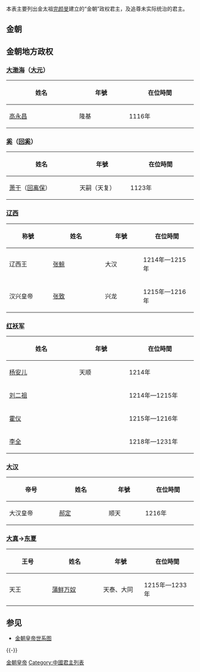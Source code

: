 {{unreferenced|time=2012-2-13}} 
{{中国君主列表}}本表主要列出金太祖[[完颜阿骨打|完颜旻]]建立的“金朝”政权君主，及追尊未实际统治的君主。

== 金朝 ==
{{模板:中国君主列表/金朝}}

== 金朝地方政权 ==
=== [[大渤海|大渤海]]（[[大渤海|大元]]） ===
{|class="wikitable"
!width="250"|姓名
!width="168"|年號
!width="228"|在位時間
|-align="center"
|[[高永昌|高永昌]]
|隆基
|1116年
|}

===[[奚族|奚]]（[[奚_(萧干)|回奚]]）  ===
{|class="wikitable"
!width="250"|姓名
!width="168"|年號
!width="228"|在位時間
|-align="center"
|[[蕭幹|萧干]]（[[回離保|回离保]]）
|天嗣（天复）
|1123年
|}

=== [[辽西郡|辽西]] ===
{|class="wikitable"
!width="200"|称號
!width="250"|姓名
!width="168"|年號
!width="228"|在位時間
|-align="center"
|辽西王
|[[张鲸_(金)|张鲸]]
|大汉
|1214年—1215年
|-align="center"
|汉兴皇帝
|[[张致|张致]]
|兴龙
|1215年—1216年
|}

=== [[红袄军|红袄军]] ===
{|class="wikitable"
!width="250"|姓名
!width="168"|年號
!width="228"|在位時間
|-align="center"
|[[楊安兒|杨安儿]]
|天顺
|1214年
|-align="center"
|[[刘二祖|刘二祖]]
|
|1214年—1215年
|-align="center"
|[[霍仪|霍仪]]
|
|1215年—1216年
|-align="center"
|[[李全|李全]]
|
|1218年—1231年
|}

=== [[郝定|大汉]] ===
{|class="wikitable"
!width="250"|帝号
!width="250"|姓名
!width="168"|年號
!width="228"|在位時間
|-align="center"
|大汉皇帝
|[[郝定|郝定]]
|顺天
|1216年
|}

=== [[东夏|大真]]→[[东夏|东夏]] ===
{|class="wikitable"
!width="200"|王号
!width="250"|姓名
!width="168"|年號
!width="228"|在位時間
|-align="center"
|天王
|[[蒲鲜万奴|蒲鲜万奴]]
|天泰、大同
|1215年—1233年
|}

== 参见 ==
* [[金朝皇帝世系图|金朝皇帝世系图]]

{{-}} 
{{金朝君主}}
{{中國領袖列表}}

[[Category:金朝皇帝|]]
[[Category:中國君主列表|Category:中國君主列表]]